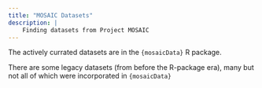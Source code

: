 ```yaml
---
title: "MOSAIC Datasets"
description: |
    Finding datasets from Project MOSAIC
---
```


The actively currated datasets are in the `{mosaicData}` R package.

There are some legacy datasets (from before the R-package era), many but not all of which were incorporated in `{mosaicData}` 